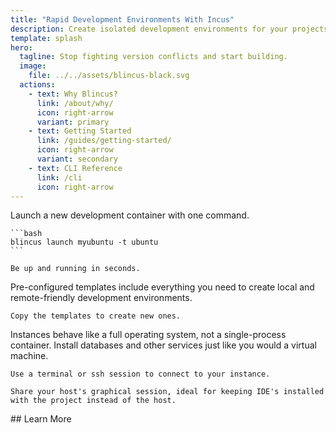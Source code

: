 ```yaml
---
title: "Rapid Development Environments With Incus"
description: Create isolated development environments for your projects quickly.
template: splash
hero:
  tagline: Stop fighting version conflicts and start building. 
  image:
    file: ../../assets/blincus-black.svg
  actions:
    - text: Why Blincus?
      link: /about/why/
      icon: right-arrow
      variant: primary
    - text: Getting Started
      link: /guides/getting-started/
      icon: right-arrow
      variant: secondary
    - text: CLI Reference
      link: /cli
      icon: right-arrow
---
```




  <Card title="Fast" icon="rocket">
    Launch a new development container with one command. 

    ```bash
    blincus launch myubuntu -t ubuntu
    ```

    Be up and running in seconds.
  </Card>

  <Card title="Opinionated" icon="list-format">
    Pre-configured templates include everything you need to create local and remote-friendly development environments.
    
    Copy the templates to create new ones.
  </Card>
  <Card title="Flexible" icon="laptop">
    Instances behave like a full operating system, not a single-process container. Install databases and other services just like you would a virtual machine.
    
    Use a terminal or ssh session to connect to your instance.

    Share your host's graphical session, ideal for keeping IDE's installed with the project instead of the host.
  </Card>
## Learn More

<CardGrid stagger>
	<Card title="Learn About Blincus" icon="document">
		  <LinkCard title="Features" href="/about/features/" />
		  <LinkCard title="How Blincus Works" href="/about/how-blincus-works/" />
	</Card>
	<Card title="Make It Yours" icon="add-document">
	  <LinkCard title="Customizing Blincus" href="/guides/customizing/" />
	  <LinkCard title="Tips & Tricks" href="/guides/tips-tricks/" />
	</Card>
	<Card title="Reference" icon="setting">
	  <LinkCard title="CLI Reference" href="/cli/" />
	</Card>

</CardGrid>
